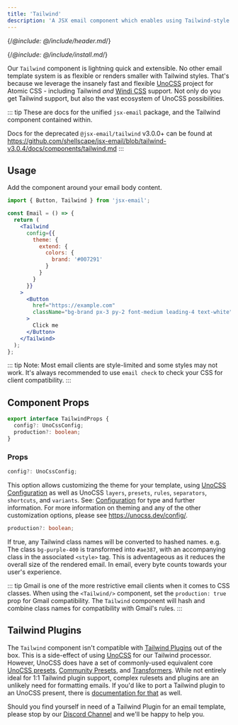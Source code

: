 ```yaml
---
title: 'Tailwind'
description: 'A JSX email component which enables using Tailwind-style CSS to style emails'
---
```


{/*@include: @/include/header.md*/}

{/*@include: @/include/install.md*/}

Our `Tailwind` component is lightning quick and extensible. No other email template system is as flexible or renders smaller with Tailwind styles. That's because we leverage the insanely fast and flexible [UnoCSS](https://unocss.dev/) project for Atomic CSS - including Tailwind _and_ [Windi CSS](https://windicss.org/) support. Not only do you get Tailwind support, but also the vast ecosystem of UnoCSS possibilities.

::: tip
These are docs for the unified `jsx-email` package, and the Tailwind component contained within.

Docs for the deprecated `@jsx-email/tailwind` v3.0.0+ can be found at https://github.com/shellscape/jsx-email/blob/tailwind-v3.0.4/docs/components/tailwind.md
:::

## Usage

Add the component around your email body content.

```jsx
import { Button, Tailwind } from 'jsx-email';

const Email = () => {
  return (
    <Tailwind
      config={{
        theme: {
          extend: {
            colors: {
              brand: '#007291'
            }
          }
        }
      }}
    >
      <Button
        href="https://example.com"
        className="bg-brand px-3 py-2 font-medium leading-4 text-white"
      >
        Click me
      </Button>
    </Tailwind>
  );
};
```

::: tip
Note: Most email clients are style-limited and some styles may not work. It's always recommended to use `email check` to check your CSS for client compatibility.
:::

## Component Props

```ts
export interface TailwindProps {
  config?: UnoCssConfig;
  production?: boolean;
}
```

### Props

```ts
config?: UnoCssConfig;
```

This option allows customizing the theme for your template, using [UnoCSS Configuration](https://unocss.dev/config/) as well as UnoCSS `layers`, `presets`, `rules`, `separators`, `shortcuts`, and `variants`. See: [Configuration](https://unocss.dev/guide/config-file) for type and further information. For more information on theming and any of the other customization options, please see https://unocss.dev/config/.

```ts
production?: boolean;
```

If true, any Tailwind class names will be converted to hashed names. e.g. The class `bg-purple-400` is transformed into `#ae387`, with an accompanying class in the associated `<style>` tag. This is adventageous as it reduces the overall size of the rendered email. In email, every byte counts towards your user's experience.

::: tip
Gmail is one of the more restrictive email clients when it comes to CSS classes. When using the `<Tailwind/>` component, set the `production: true` prop for Gmail compatibility. The `Tailwind` component will hash and combine class names for compatibility with Gmail's rules.
:::

## Tailwind Plugins

The `Tailwind` component isn't compatible with [Tailwind Plugins](https://tailwindcss.com/docs/plugins) out of the box. This is a side-effect of using [UnoCSS](https://unocss.dev/) for our Tailwind processor. However, UnoCSS does have a set of commonly-used equivalent core [UnoCSS presets](https://unocss.dev/presets/), [Community Presets](https://unocss.dev/presets/community), and [Transformers](https://unocss.dev/transformers/variant-group). While not entirely ideal for 1:1 Tailwind plugin support, complex rulesets and plugins are an unlikely need for formatting emails. If you'd like to port a Tailwind plugin to an UnoCSS present, there is [documentation for that](https://unocss.dev/guide/presets) as well.

Should you find yourself in need of a Tailwind Plugin for an email template, please stop by our [Discord Channel](https://discord.gg/FywZN57mTg) and we'll be happy to help you.
